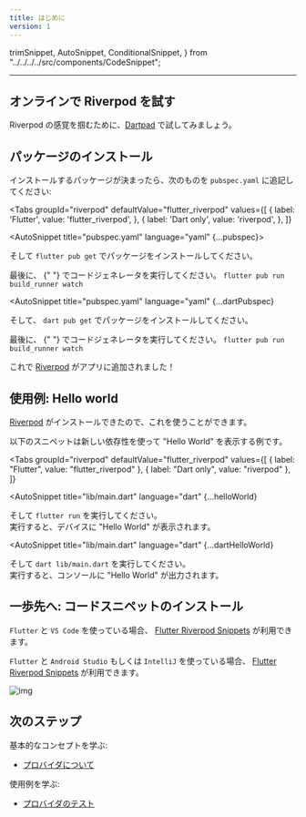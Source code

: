 ```yaml
---
title: はじめに
version: 1
---
```


  trimSnippet,
  AutoSnippet,
  ConditionalSnippet,
} from "../../../../src/components/CodeSnippet";

___

## オンラインで Riverpod を試す

Riverpod の感覚を掴むために、[Dartpad](https://dartpad.dev/?null_safety=true&id=ef06ab3ce0b822e6cc5db0575248e6e2) で試してみましょう。

## パッケージのインストール

インストールするパッケージが決まったら、次のものを `pubspec.yaml` に追記してください:

<Tabs
  groupId="riverpod"
  defaultValue="flutter_riverpod"
  values={[
    { label: 'Flutter', value: 'flutter_riverpod', },
    { label: 'Dart only', value: 'riverpod', },
  ]}
>
<TabItem value="flutter_riverpod">

<AutoSnippet title="pubspec.yaml" language="yaml" {...pubspec}></AutoSnippet>

そして `flutter pub get` でパッケージをインストールしてください。

<ConditionalSnippet codegen={true}>
  最後に、 {" "} でコードジェネレータを実行してください。
  <code>flutter pub run build_runner watch</code>
</ConditionalSnippet>

</TabItem>
<TabItem value="riverpod">

<AutoSnippet
  title="pubspec.yaml"
  language="yaml"
  {...dartPubspec}
></AutoSnippet>

そして、 `dart pub get` でパッケージをインストールしてください。

<ConditionalSnippet codegen={true}>
  最後に、 {" "} でコードジェネレータを実行してください。
  <code>flutter pub run build_runner watch</code>
</ConditionalSnippet>

</TabItem>
</Tabs>

これで [Riverpod] がアプリに追加されました！

## 使用例: Hello world

[Riverpod] がインストールできたので、これを使うことができます。

以下のスニペットは新しい依存性を使って "Hello World" を表示する例です。


<Tabs
  groupId="riverpod"
  defaultValue="flutter_riverpod"
  values={[
    { label: "Flutter", value: "flutter_riverpod" },
    { label: "Dart only", value: "riverpod" },
  ]}
>
<TabItem value="flutter_riverpod">

<AutoSnippet
  title="lib/main.dart"
  language="dart"
  {...helloWorld}
></AutoSnippet>

そして `flutter run` を実行してください。  
実行すると、デバイスに "Hello World" が表示されます。

</TabItem>
<TabItem value="riverpod">

<AutoSnippet
  title="lib/main.dart"
  language="dart"
  {...dartHelloWorld}
></AutoSnippet>

そして `dart lib/main.dart` を実行してください。  
実行すると、コンソールに "Hello World" が出力されます。

</TabItem>
</Tabs>

## 一歩先へ: コードスニペットのインストール

`Flutter` と `VS Code` を使っている場合、 [Flutter Riverpod Snippets](https://marketplace.visualstudio.com/items?itemName=robert-brunhage.flutter-riverpod-snippets) が利用できます。

`Flutter` と `Android Studio` もしくは `IntelliJ` を使っている場合、 [Flutter Riverpod Snippets](https://plugins.jetbrains.com/plugin/14641-flutter-riverpod-snippets) が利用できます。

![img](/img/snippets/greetingProvider.gif)

## 次のステップ

基本的なコンセプトを学ぶ:

- [プロバイダについて](/docs/concepts/providers)

使用例を学ぶ:

- [プロバイダのテスト](/docs/cookbooks/testing)

[riverpod]: https://github.com/rrousselgit/riverpod
[hooks_riverpod]: https://pub.dev/packages/hooks_riverpod
[flutter_riverpod]: https://pub.dev/packages/flutter_riverpod
[flutter_hooks]: https://github.com/rrousselGit/flutter_hooks
